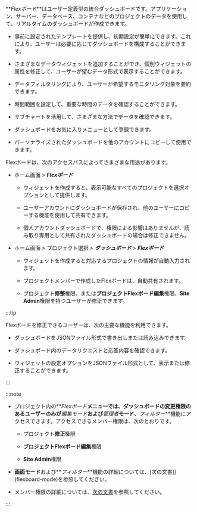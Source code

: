 **_Flexボード_**はユーザー定義型の統合ダッシュボードです。アプリケーション、サーバー、データベース、コンテナなどのプロジェクトのデータを使用して、リアルタイムのダッシュボードが作成できます。

<ImgLang img='flex-board-mod.png' desc='Flex 보드 수정 모드' />

-   事前に設定されたテンプレートを提供し、初期設定が簡単にできます。これにより、ユーザーは必要に応じてダッシュボードを構成することができます。

-   さまざまなデータウィジェットを追加することができ、個別ウィジェットの属性を修正して、ユーザーが望むデータ形式で表示することができます。

-   データフィルタリングにより、ユーザーが希望するモニタリング対象を要約できます。

-   時間範囲を設定して、重要な時間のデータを確認することができます。

-   サブチャートを活用して、さまざまな方法でデータを確認できます。

-   ダッシュボードをお気に入りメニューとして登録できます。

-   パーソナライズされたダッシュボードを他のアカウントにコピーして使用できます。

Flexボードは、次のアクセスパスによってさまざまな用途があります。

-   ホーム画面 > **_Flexボード_**

    -   ウィジェットを作成すると、表示可能なすべてのプロジェクトを選択オプションとして提供します。 

    -   ユーザーアカウントにダッシュボードが保存され、他のユーザーにコピーする機能を使用して共有できます。

    -   個人アカウントダッシュボードで、権限による影響はありませんが、読み取り専用として共有されたダッシュボードの場合は修正できません。 

-   ホーム画面 > プロジェクト選択 > **_ダッシュボード_** > **_Flexボード_**

    -   ウィジェットを作成すると対応するプロジェクトの情報が自動入力されます。

    -   プロジェクトメンバーで作成したFlexボードは、自動共有されます。

    -   プロジェクト**修整**権限、または**プロジェクトFlexボード編集**権限、**Site Admin**権限を持つユーザーが修正できます。

:::tip

Flexボードを修正できるユーザーは、次の主要な機能を利用できます。

-   ダッシュボードをJSONファイル形式で書き出しまたは読み込みできます。

-   ダッシュボード内のデータリクエストと応答内容を確認できます。

-   ウィジェットの設定オプションをJSONファイル形式として、表示または修正することができます。

:::

:::note

-   プロジェクト内の**_Flexボード_**メニューでは、ダッシュボードの変更権限のあるユーザーのみが**_編集モード_**および**_管理者_**モード、**_フィルター_**機能にアクセスできます。アクセスできるメンバー権限は、次のとおりです。

    -   プロジェクト**修正**権限 

    -   **プロジェクトFlexボード編集**権限

    -   **Site Admin**権限

-   **画面モード**および**_フィルター_**機能の詳細については、[次の文書]](flexboard-mode)を参照してください。

-   メンバー権限の詳細については、[次の文書](../project/project-structure#member-auth)を参照してください。

:::
